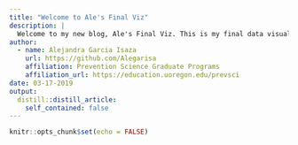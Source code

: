 ```yaml
---
title: "Welcome to Ale's Final Viz"
description: |
  Welcome to my new blog, Ale's Final Viz. This is my final data visualization project for the Communicating and Transforming Data course. I hope you enjoy my Data Viz journey!
author:
  - name: Alejandra Garcia Isaza 
    url: https://github.com/Alegarisa
    affiliation: Prevention Science Graduate Programs
    affiliation_url: https://education.uoregon.edu/prevsci
date: 03-17-2019
output:
  distill::distill_article:
    self_contained: false
---
```


```r
knitr::opts_chunk$set(echo = FALSE)

```



